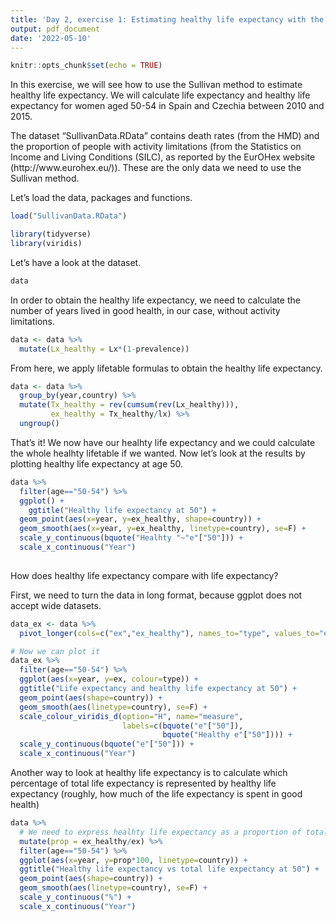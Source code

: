 ```yaml
---
title: 'Day 2, exercise 1: Estimating healthy life expectancy with the Sullivan method'
output: pdf_document
date: '2022-05-10'
---
```


```r
knitr::opts_chunk$set(echo = TRUE)
```

In this exercise, we will see how to use the Sullivan method to estimate healthy life expectancy. We will calculate life expectancy and healthy life expectancy for women aged 50-54 in Spain and Czechia between 2010 and 2015.

The dataset "SullivanData.RData" contains death rates (from the HMD) and the proportion of people with activity limitations (from the Statistics on Income and Living Conditions (SILC), as reported by the EurOHex website (http://www.eurohex.eu/)). These are the only data we need to use the Sullivan method.

Let's load the data, packages and functions.

```r
load("SullivanData.RData")

library(tidyverse)
library(viridis)
```

Let's have a look at the dataset.

```r
data
```

In order to obtain the healthy life expectancy, we need to calculate the number of years lived in good health, in our case, without activity limitations.

```r
data <- data %>%
  mutate(Lx_healthy = Lx*(1-prevalence))
```

From here, we apply lifetable formulas to obtain the healthy life expectancy.

```r
data <- data %>%
  group_by(year,country) %>% 
  mutate(Tx_healthy = rev(cumsum(rev(Lx_healthy))),
         ex_healthy = Tx_healthy/lx) %>% 
  ungroup()

```

That's it! We now have our healhty life expectancy and we could calculate the whole healhty lifetable if we wanted. Now let's look at the results by plotting healthy life expectancy at age 50.

```r
data %>% 
  filter(age=="50-54") %>% 
  ggplot() + 
    ggtitle("Healthy life expectancy at 50") +
  geom_point(aes(x=year, y=ex_healthy, shape=country)) +
  geom_smooth(aes(x=year, y=ex_healthy, linetype=country), se=F) +
  scale_y_continuous(bquote("Healhty "~"e"["50"])) +
  scale_x_continuous("Year")
  

```

How does healthy life expectancy compare with life expectancy?

First, we need to turn the data in long format, because ggplot does not accept wide datasets.

```r
data_ex <- data %>% 
  pivot_longer(cols=c("ex","ex_healthy"), names_to="type", values_to="ex")

# Now we can plot it
data_ex %>% 
  filter(age=="50-54") %>% 
  ggplot(aes(x=year, y=ex, colour=type)) + 
  ggtitle("Life expectancy and healthy life expectancy at 50") +
  geom_point(aes(shape=country)) +
  geom_smooth(aes(linetype=country), se=F) +
  scale_colour_viridis_d(option="H", name="measure",
                         labels=c(bquote("e"["50"]),
                                  bquote("Healthy e"["50"]))) +
  scale_y_continuous(bquote("e"["50"])) +
  scale_x_continuous("Year")

```

Another way to look at healthy life expectancy is to calculate which percentage of total life expectancy is represented by healthy life expectancy (roughly, how much of the life expectancy is spent in good health)

```r

data %>% 
  # We need to express healhty life expectancy as a proportion of total life expectancy
  mutate(prop = ex_healthy/ex) %>% 
  filter(age=="50-54") %>% 
  ggplot(aes(x=year, y=prop*100, linetype=country)) + 
  ggtitle("Healthy life expectancy vs total life expectancy at 50") +
  geom_point(aes(shape=country)) +
  geom_smooth(aes(linetype=country), se=F) +
  scale_y_continuous("%") +
  scale_x_continuous("Year")

```

